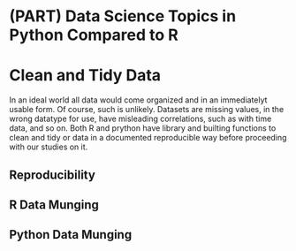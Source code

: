 # (PART) Data Science Topics in Python Compared to R {-}

# Clean and Tidy Data 

\index{cleaning data} \index{tidy data}
In an ideal world all data would come organized and in an immediatelyt usable form. Of course, such is unlikely. Datasets are missing values, in the wrong datatype for use, have misleading correlations, such as with time data, and so on. Both R and prython have library and builting functions to clean and tidy or data in a documented reproducible way before proceeding with our studies on it.

## Reproducibility

\index{reproducible}

## R Data Munging

\index{munging}

## Python Data Munging

\index{munging}

